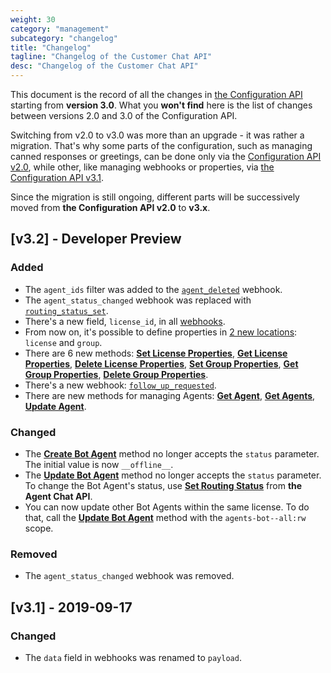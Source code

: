 ```yaml
---
weight: 30
category: "management"
subcategory: "changelog"
title: "Changelog"
tagline: "Changelog of the Customer Chat API"
desc: "Changelog of the Customer Chat API"
---
```


This document is the record of all the changes in [the Configuration API](/management/configuration-api/) starting from **version 3.0**. What you **won't find** here is the list of changes between versions 2.0 and 3.0 of the Configuration API.

Switching from v2.0 to v3.0 was more than an upgrade - it was rather a migration. That's why some parts of the configuration, such as managing canned responses or greetings, can be done only via the [Configuration API v2.0](/management/configuration-api/v2.0/), while other, like managing webhooks or properties, via [the Configuration API v3.1](/management/configuration-api/).

Since the migration is still ongoing, different parts will be successively moved from **the Configuration API v2.0** to **v3.x**.

## [v3.2] - Developer Preview

### Added

- The `agent_ids` filter was added to the [`agent_deleted`](/management/configuration-api/v3.2/#triggering-actions) webhook.
- The `agent_status_changed` webhook was replaced with [`routing_status_set`](/management/configuration-api/v3.2/#routing_status_set).
- There's a new field, `license_id`, in all [webhooks](/management/configuration-api/v3.2/#webhooks).
- From now on, it's possible to define properties in [2 new locations](/management/configuration-api/v3.2/#property-locations): `license` and `group`.
- There are 6 new methods: [**Set License Properties**](/management/configuration-api/v3.2/#set-license-properties), [**Get License Properties**](/management/configuration-api/v3.2/#get-license-properties), [**Delete License Properties**](/management/configuration-api/v3.2/#delete-license-properties), [**Set Group Properties**](/management/configuration-api/v3.2/#set-group-properties), [**Get Group Properties**](/management/configuration-api/v3.2/#get-group-properties), [**Delete Group Properties**](/management/configuration-api/v3.2/#delete-group-properties).
- There's a new webhook: [`follow_up_requested`](/management/configuration-api/v3.2/#follow-up-requested).
- There are new methods for managing Agents: [**Get Agent**](/management/configuration-api/v3.2/#get-agent), [**Get Agents**](/management/configuration-api/v3.2/#get-agents), [**Update Agent**](/management/configuration-api/v3.2/#update-agent).

### Changed

- The [**Create Bot Agent**](/management/configuration-api/v3.2/#create-bot-agent) method no longer accepts the `status` parameter. The initial value is now `__offline__`.
- The [**Update Bot Agent**](/management/configuration-api/v3.2/#update-bot-agent) method no longer accepts the `status` parameter. To change the Bot Agent's status, use [**Set Routing Status**](/messaging/agent-chat-api/v3.2/rtm-reference/#set-routing-status) from **the Agent Chat API**.
- You can now update other Bot Agents within the same license. To do that, call the [**Update Bot Agent**](/management/configuration-api/v3.2/#update-bot-agent) method with the `agents-bot--all:rw` scope.

### Removed

- The `agent_status_changed` webhook was removed.

## [v3.1] - 2019-09-17

### Changed

- The `data` field in webhooks was renamed to `payload`.

